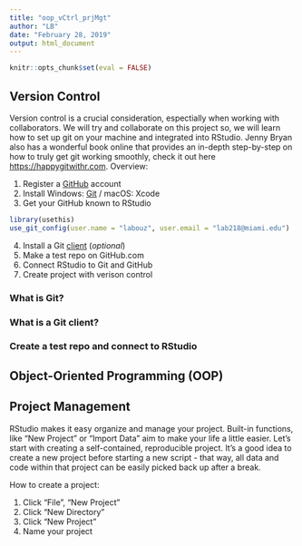 ```yaml
---
title: "oop_vCtrl_prjMgt"
author: "LB"
date: "February 28, 2019"
output: html_document
---
```


```r
knitr::opts_chunk$set(eval = FALSE)
```

## Version Control
Version control is a crucial consideration, espectially when working with collaborators. We will try and collaborate on this project so, we will learn how to set up git on your machine and integrated into RStudio. Jenny Bryan also has a wonderful book online that provides an in-depth step-by-step on how to truly get git working smoothly, check it out here <https://happygitwithr.com>. 
  Overview:  

1. Register a [GitHub](https://github.com) account
2. Install Windows: [Git](https://git-scm.com/) / macOS: Xcode
3. Get your GitHub known to RStudio
```r
library(usethis)
use_git_config(user.name = "labouz", user.email = "lab218@miami.edu")
```
4. Install a Git [client](https://sourcetreeapp.com) (*optional*)
5. Make a test repo on GitHub.com
6. Connect RStudio to Git and GitHub
7. Create project with verison control

### What is Git?

### What is a Git client?

### Create a test repo and connect to RStudio


## Object-Oriented Programming (OOP)

## Project Management

RStudio makes it easy organize and manage your project. Built-in functions, like "New Project" or "Import Data" aim to make your life a little easier. Let's start with creating a self-contained, reproducible project. It's a good idea to create a new project before starting a new script - that way, all data and code within that project can be easily picked back up after a break.

 How to create a project:

1. Click "File", "New Project"
2. Click "New Directory"
3. Click "New Project"
4. Name your project


